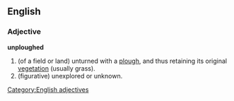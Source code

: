 ==English==

===Adjective===

'''unploughed'''

# (of a field or land) unturned with a [[plough]], and thus retaining its original [[vegetation]] (usually grass).
# (figurative) unexplored or unknown.
[[Category:English adjectives]]